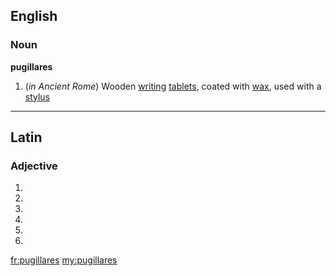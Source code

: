 ==English==

===Noun===
'''pugillares'''

# {{plural of|pugillare}} (''in Ancient Rome'') Wooden [[writing]] [[tablet]]s, coated with [[wax]], used with a [[stylus]]

----

==Latin==

===Adjective===
{{la-adj-form|pugillārēs}}

# {{inflection of|pugillaris|pugillāris|nom|m|p|lang=la}}
# {{inflection of|pugillaris|pugillāris|nom|f|p|lang=la}}
# {{inflection of|pugillaris|pugillāris|acc|m|p|lang=la}}
# {{inflection of|pugillaris|pugillāris|acc|f|p|lang=la}}
# {{inflection of|pugillaris|pugillāris|voc|m|p|lang=la}}
# {{inflection of|pugillaris|pugillāris|voc|f|p|lang=la}}


[[fr:pugillares]]
[[my:pugillares]]